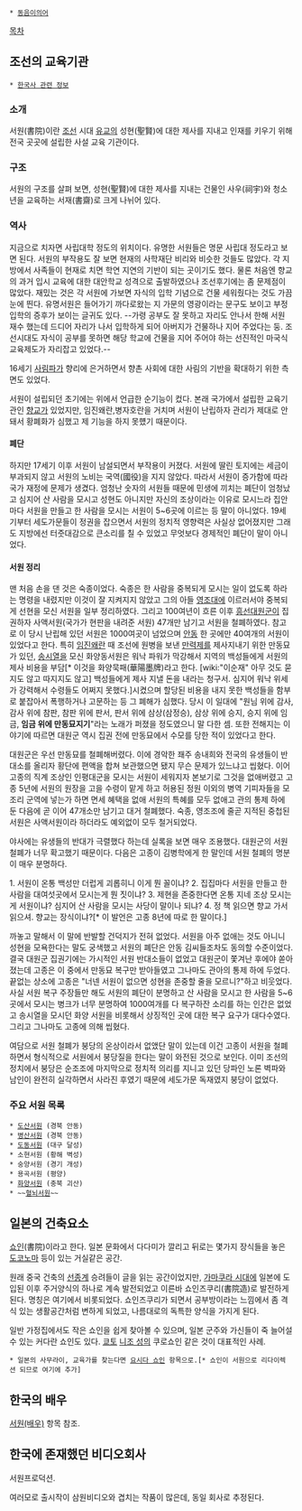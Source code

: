  * [[동음이의어]]

[[목차]]
== 조선의 교육기관 ==
 * [[한국사 관련 정보]]

=== 소개 ===
서원(書院)이란 [[조선]] 시대 [[유교]]의 성현(聖賢)에 대한 제사를 지내고 인재를 키우기 위해 전국 곳곳에 설립한 사설 교육 기관이다.

=== 구조 ===
서원의 구조를 살펴 보면, 성현(聖賢)에 대한 제사를 지내는 건물인 사우(祠宇)와 청소년을 교육하는 서재(書齋)로 크게 나뉘어 있다.

=== 역사 ===
지금으로 치자면 사립대학 정도의 위치이다. 유명한 서원들은 명문 사립대 정도라고 보면 된다. 서원의 부작용도 잘 보면 현재의 사학재단 비리와 비슷한 것들도 많았다. 각 지방에서 사족들이 현재로 치면 학연 지연의 기반이 되는 곳이기도 했다. 물론 처음엔 향교의 과거 입시 교육에 대한 대안학교 성격으로 출발하였으나 조선후기에는 좀 문제점이 많았다. 재밌는 것은 각 서원에 가보면 자식의 입학 기념으로 건물 세워줬다는 것도 가끔 눈에 띈다. 유명서원은 들어가기 까다로왔는 지 가문의 영광이라는 문구도 보이고 부정입학의 증후가 보이는 글귀도 있다. --가령 공부도 잘 못하고 자리도 안나서 한해 서원 재수 했는데 드디어 자리가 나서 입학하게 되어 아버지가 건물하나 지어 주었다는 둥. 조선시대도 자식이 공부를 못하면 해당 학교에 건물을 지어 주어야 하는 선진적인 마국식 교육제도가 자리잡고 있었다.--

16세기 [[사림]]파가 향리에 은거하면서 향촌 사회에 대한 사림의 기반을 확대하기 위한 측면도 있었다. 

서원이 설립되던 초기에는 위에서 언급한 순기능이 컸다. 본래 국가에서 설립한 교육기관인 [[향교]]가 있었지만, 임진왜란,병자호란을 거치며 서원이 난립하자 관리가 제대로 안 돼서 황폐화가 심했고 제 기능을 하지 못헀기 때문이다.

==== 폐단 ====
하지만 17세기 이후 서원이 남설되면서 부작용이 커졌다. 서원에 딸린 토지에는 세금이 부과되지 않고 서원의 노비는 국역(國役)을 지지 않았다. 따라서 서원이 증가함에 따라 국가 재정에 문제가 생겼다. 엄청난 숫자의 서원들 때문에 민생에 끼치는 폐단이 엄청났고 심지어 산 사람을 모시고 성현도 아니지만 자신의 조상이라는 이유로 모시느라 집안마다 서원을 만들고 한 사람을 모시는 서원이 5~6곳에 이르는 등 말이 아니었다.
19세기부터 세도가문들이 정권을 잡으면서 서원의 정치적 영향력은 사실상 없어졌지만 그래도 지방에선 터줏대감으로 큰소리를 칠 수 있었고 무엇보다 경제적인 폐단이 말이 아니었다.
==== 서원 정리 ====
맨 처음 손을 댄 것은 숙종이었다. 숙종은 한 사람을 중복되게 모시는 일이 없도록 하라는 명령을 내렸지만 이것이 잘 지켜지지 않았고 그의 아들 [[영조]]대에 이르러서야 중복되게 선현을 모신 서원을 일부 정리하였다. 그리고 100여년이 흐른 이후 [[흥선대원군]]이 집권하자 사액서원(국가가 현판을 내려준 서원) 47개만 남기고 서원을 철폐하였다. 참고로 이 당시 난립해 있던 서원은 1000여곳이 넘었으며 [[안동시|안동]] 한 곳에만 40여개의 서원이 있었다고 한다. 특히 [[임진왜란]] 때 조선에 원병을 보낸 [[만력제]]를 제사지내기 위한 만동묘가 있던, [[송시열]]을 모신 화양동서원은 워낙 파워가 막강해서 지역의 백성들에게 서원의 제사 비용을 부담[* 이것을 화양묵패(華陽墨牌)라고 한다. [wiki:"이순재" 아무 것도 묻지도 않고 따지지도 않고] 백성들에게 제사 지낼 돈을 내라는 청구서. 심지어 워낙 위세가 강력해서 수령들도 어쩌지 못했다.]시켰으며 할당된 비용을 내지 못한 백성들을 함부로 붙잡아서 폭행하거나 고문하는 등 그 폐해가 심했다. 당시 이 일대에 "원님 위에 감사, 감사 위에 참판, 참판 위에 판서, 판서 위에 삼상(삼정승), 삼상 위에 승지, 승지 위에 임금, '''임금 위에 만동묘지기'''"라는 노래가 퍼졌을 정도였으니 말 다한 셈. 또한 전해지는 이야기에 따르면 대원군 역시 집권 전에 만동묘에서 수모를 당한 적이 있었다고 한다.   

대원군은 우선 만동묘를 철폐해버렸다. 이에 경악한 좨주 송내희와 전국의 유생들이 반대소를 올리자 황단에 편액을 합쳐 보관했으면 됐지 무슨 문제가 있느냐고 씹혔다. 이어 고종의 직계 조상인 인평대군을 모시는 서원이 세워지자 본보기로 그것을 없애버렸고 고종 5년에 서원의 원장을 고을 수령이 맡게 하고 허용된 정원 이외의 병역 기피자들을 모조리 군역에 넣는가 하면 면세 혜택을 없애 서원의 특혜를 모두 없애고 관의 통제 하에 둔 다음에 곧 이어 47개소만 남기고 대거 철폐했다. 숙종, 영조조에 줄곧 지적된 중첩된 서원은 사액서원이라 하더라도 예외없이 모두 철거되었다. 

야사에는 유생들의 반대가 극렬했다 하는데 실록을 보면 매우 조용했다. 대원군의 서원 철폐가 너무 확고했기 때문이다. 다음은 고종이 김병학에게 한 말인데 서원 철폐의 명분이 매우 분명하다.

1. 서원이 온통 백성만 더럽게 괴롭히니 이게 뭔 꼴이냐?
2. 집집마다 서원을 만들고 한 사람을 대여섯곳에서 모시는게 뭔 짓이냐?
3. 제현을 존중한다면 온통 지네 조상 모시는게 서원이냐? 심지어 산 사람을 모시는 사당이 말이나 되냐?
4. 정 책 읽으면 향교 가서 읽으셔. 향교는 장식이냐?[* 이 발언은 고종 8년에 따로 한 말이다.]

까놓고 말해서 이 말에 반발할 건덕지가 전혀 없었다. 서원을 아주 없애는 것도 아니니 성현을 모욕한다는 말도 궁색했고 서원의 폐단은 안동 김씨들조차도 동의할 수준이었다. 결국 대원군 집권기에는 가시적인 서원 반대소들이 없었고 대원군이 쫓겨난 후에야 쏟아졌는데 고종은 이 중에서 만동묘 복구만 받아들였고 그나마도 관아의 통제 하에 두었다. 끝없는 상소에 고종은 "너넨 서원이 없으면 성현을 존중할 줄을 모르니?"하고 비웃었다. 사실 서원 복구 주장들만 해도 서원의 폐단이 분명하고 산 사람을 모시고 한 사람을 5~6곳에서 모시는 병크가 너무 분명하여 1000여개를 다 복구하잔 소리를 하는 인간은 없었고 송시열을 모시던 화양 서원을 비롯해서 상징적인 곳에 대한 복구 요구가 대다수였다. 그리고 그나마도 고종에 의해 씹혔다.

여담으로 서원 철폐가 붕당의 온상이라서 없앴단 말이 있는데 이건 고종이 서원을 철폐하면서 형식적으로 서원에서 붕당질을 한다는 말이 와전된 것으로 보인다. 이미 조선의 정치에서 붕당은 순조조에 마지막으로 정치적 의리를 지니고 있던 당파인 노론 벽파와 남인이 완전히 실각하면서 사라진 후였기 때문에 세도가문 독재였지 붕당이 없었다. 
=== 주요 서원 목록 ===
 * [[도산서원]] (경북 안동)
 * [[병산서원]] (경북 안동)
 * [[도동서원]] (대구 달성)
 * 소현서원 (황해 벽성)
 * 숭양서원 (경기 개성)
 * 용곡서원 (평양)
 * [[화양서원]] (충북 괴산)
 * ~~[[혈뇌서원]]~~

== 일본의 건축요소 ==
[[쇼인]](書院)이라고 한다. 일본 문화에서 다다미가 깔리고 뒤로는 몇가지 장식들을 놓은 [[도코노마]] 등이 있는 거실같은 공간.

원래 중국 건축의 [[선종]]계 승려들이 글을 읽는 공간이었지만, [[가마쿠라 시대]]에 일본에 도입된 이후 주거양식의 하나로 계속 발전되었고 이른바 쇼인즈쿠리(書院造)로 발전하게 된다. 명칭은 여기에서 비롯되었다. 쇼인즈쿠리가 되면서 공부방이라는 느낌에서 좀 격식 있는 생활공간처럼 변하게 되었고, 나름대로의 독특한 양식을 가지게 된다.

일반 가정집에서도 작은 쇼인을 쉽게 찾아볼 수 있으며, 일본 군주와 가신들이 죽 늘어설 수 있는 커다란 쇼인도 있다. [[쿄토]] [[니조 성]]의 쿠로쇼인 같은 것이 대표적인 사례.

 * 일본의 사무라이, 교육가를 찾는다면 [[요시다 쇼인]] 항목으로.[* 쇼인이 서원으로 리다이렉션 되므로 여기에 추가]

== 한국의 배우 ==
[[서원(배우)]] 항목 참조.

== 한국에 존재했던 비디오회사 ==

서원프로덕션.

여러모로 출시작이 삼원비디오와 겹치는 작품이 많은데, 동일 회사로 추정된다.
